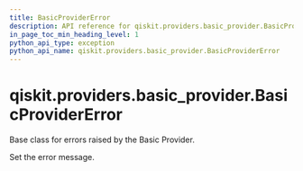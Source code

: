 ```yaml
---
title: BasicProviderError
description: API reference for qiskit.providers.basic_provider.BasicProviderError
in_page_toc_min_heading_level: 1
python_api_type: exception
python_api_name: qiskit.providers.basic_provider.BasicProviderError
---
```


<span id="qiskit-providers-basic-provider-basicprovidererror" />

# qiskit.providers.basic\_provider.BasicProviderError

<Class id="qiskit.providers.basic_provider.BasicProviderError" name="BasicProviderError" isDedicatedPage={true} github="https://github.com/Qiskit/qiskit/tree/main/qiskit/providers/basic_provider/exceptions.py#L20-L30" signature="qiskit.providers.basic_provider.BasicProviderError(*message)">
  Base class for errors raised by the Basic Provider.

  Set the error message.
</Class>

